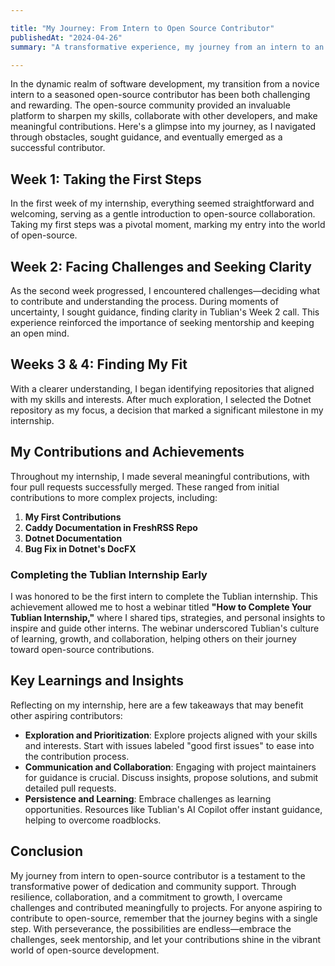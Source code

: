 ```yaml
---

title: "My Journey: From Intern to Open Source Contributor"
publishedAt: "2024-04-26"
summary: "A transformative experience, my journey from an intern to an open-source contributor is a testament to growth through perseverance, collaboration, and the drive to make a difference."

---
```


In the dynamic realm of software development, my transition from a novice intern to a seasoned open-source contributor has been both challenging and rewarding. The open-source community provided an invaluable platform to sharpen my skills, collaborate with other developers, and make meaningful contributions. Here's a glimpse into my journey, as I navigated through obstacles, sought guidance, and eventually emerged as a successful contributor.

## Week 1: Taking the First Steps

In the first week of my internship, everything seemed straightforward and welcoming, serving as a gentle introduction to open-source collaboration. Taking my first steps was a pivotal moment, marking my entry into the world of open-source.

## Week 2: Facing Challenges and Seeking Clarity

As the second week progressed, I encountered challenges—deciding what to contribute and understanding the process. During moments of uncertainty, I sought guidance, finding clarity in Tublian's Week 2 call. This experience reinforced the importance of seeking mentorship and keeping an open mind.

## Weeks 3 & 4: Finding My Fit

With a clearer understanding, I began identifying repositories that aligned with my skills and interests. After much exploration, I selected the Dotnet repository as my focus, a decision that marked a significant milestone in my internship.

## My Contributions and Achievements

Throughout my internship, I made several meaningful contributions, with four pull requests successfully merged. These ranged from initial contributions to more complex projects, including:

1. **My First Contributions**
2. **Caddy Documentation in FreshRSS Repo**
3. **Dotnet Documentation**
4. **Bug Fix in Dotnet's DocFX**

### Completing the Tublian Internship Early

I was honored to be the first intern to complete the Tublian internship. This achievement allowed me to host a webinar titled **"How to Complete Your Tublian Internship,"** where I shared tips, strategies, and personal insights to inspire and guide other interns. The webinar underscored Tublian's culture of learning, growth, and collaboration, helping others on their journey toward open-source contributions.

## Key Learnings and Insights

Reflecting on my internship, here are a few takeaways that may benefit other aspiring contributors:

- **Exploration and Prioritization**: Explore projects aligned with your skills and interests. Start with issues labeled "good first issues" to ease into the contribution process.
- **Communication and Collaboration**: Engaging with project maintainers for guidance is crucial. Discuss insights, propose solutions, and submit detailed pull requests.
- **Persistence and Learning**: Embrace challenges as learning opportunities. Resources like Tublian's AI Copilot offer instant guidance, helping to overcome roadblocks.

## Conclusion

My journey from intern to open-source contributor is a testament to the transformative power of dedication and community support. Through resilience, collaboration, and a commitment to growth, I overcame challenges and contributed meaningfully to projects. For anyone aspiring to contribute to open-source, remember that the journey begins with a single step. With perseverance, the possibilities are endless—embrace the challenges, seek mentorship, and let your contributions shine in the vibrant world of open-source development.

